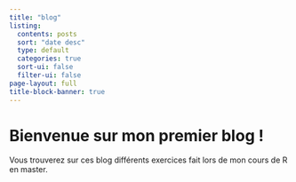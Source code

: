 ```yaml
---
title: "blog"
listing:
  contents: posts
  sort: "date desc"
  type: default
  categories: true
  sort-ui: false
  filter-ui: false
page-layout: full
title-block-banner: true
---
```

# Bienvenue sur mon premier blog !

Vous trouverez sur ces blog différents exercices fait lors de mon cours de R en master.
